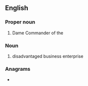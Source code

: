 ==English==

===Proper noun===
{{en-proper noun}}

# Dame Commander of the {{w|Order of the British Empire}}

===Noun===
{{en-noun|?}}

# disadvantaged business enterprise

===Anagrams===
* {{anagrams|en|B.Ed.|BDE|BED|DEB|Deb|Deb.|EBD|bed|deb}}
